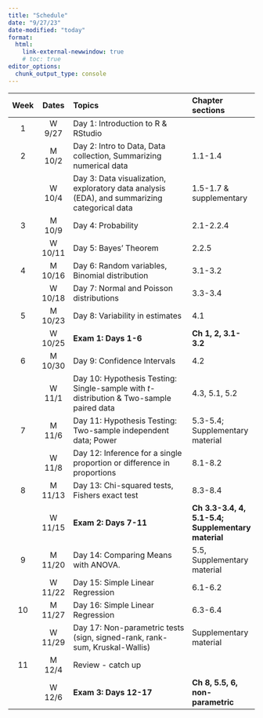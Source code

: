 ```yaml
---
title: "Schedule"
date: "9/27/23"
date-modified: "today"
format: 
  html:
    link-external-newwindow: true
    # toc: true
editor_options: 
  chunk_output_type: console
---
```


| Week |  Dates  | Topics                                                                                        | Chapter sections                                   |
|:----:|:-------:|:--------------------------------------------|:-------|
|  1   | W 9/27  | Day 1: Introduction to R & RStudio                                                            |                                                    |
|  2   | M 10/2  | Day 2: Intro to Data, Data collection, Summarizing numerical data                             | 1.1-1.4                                            |
|      | W 10/4  | Day 3: Data visualization, exploratory data analysis (EDA), and summarizing categorical data  | 1.5-1.7 & supplementary                            |
|  3   | M 10/9  | Day 4: Probability                                                                            | 2.1-2.2.4                                          |
|      | W 10/11 | Day 5: Bayes' Theorem                                                                         | 2.2.5                                              |
|  4   | M 10/16 | Day 6: Random variables, Binomial distribution                                                | 3.1-3.2                                            |
|      | W 10/18 | Day 7: Normal and Poisson distributions                                                       | 3.3-3.4                                            |
|  5   | M 10/23 | Day 8: Variability in estimates                                                               | 4.1                                                |
|      | W 10/25 | **Exam 1: Days 1-6**                                                                          | **Ch 1, 2, 3.1-3.2**                               |
|  6   | M 10/30 | Day 9: Confidence Intervals                                                                   | 4.2                                                |
|      | W 11/1  | Day 10: Hypothesis Testing: Single-sample with *t*-distribution & Two-sample paired data      | 4.3, 5.1, 5.2                                      |
|  7   | M 11/6  | Day 11: Hypothesis Testing: Two-sample independent data; Power                                | 5.3-5.4; Supplementary material                    |
|      | W 11/8  | Day 12: Inference for a single proportion or difference in proportions                        | 8.1-8.2                                            |
|  8   | M 11/13 | Day 13: Chi-squared tests, Fishers exact test                                                 | 8.3-8.4                                            |
|      | W 11/15 | **Exam 2: Days 7-11**                                                                         | **Ch 3.3-3.4, 4, 5.1-5.4; Supplementary material** |
|  9   | M 11/20 | Day 14: Comparing Means with ANOVA.                                                           | 5.5, Supplementary material                        |
|      | W 11/22 | Day 15: Simple Linear Regression                                                              | 6.1-6.2                                            |
|  10  | M 11/27 | Day 16: Simple Linear Regression                                                              | 6.3-6.4                                            |
|      | W 11/29 | Day 17: Non-parametric tests (sign, signed-rank, rank-sum, Kruskal-Wallis)                    | Supplementary material                             |
|  11  | M 12/4  | Review - catch up                                                                             |                                                    |
|      | W 12/6  | **Exam 3: Days 12-17**                                                                        | **Ch 8, 5.5, 6, non-parametric**                   |
